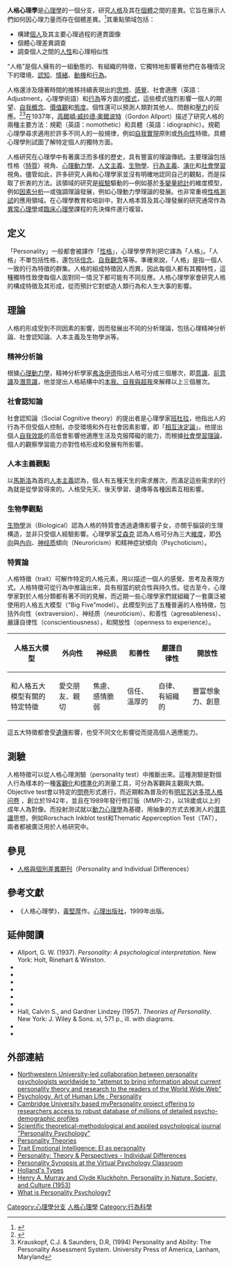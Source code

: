 {{Psychology}}

'''人格心理學'''是[[心理學|心理學]]的一個分支，研究[[人格|人格]]及其在[[個體|個體]]之間的差異。它旨在展示人們如何因心理力量而存在個體差異。<ref>{{Cite book|title=Personality: Classic theories and modern research|last1=Friedman|first1=Howard|last2=Schustack|first2=Miriam|publisher=USA: Pearson|year=2016|isbn=978-0-205-99793-0}}</ref>其重點領域包括：

* 構建[[個人|個人]]及其主要心理過程的連貫圖像
* 個體心理差異調查
* 調查個人之間的[[人性|人性]]和心理相似性

“人格”是個人擁有的一組動態的、有組織的特徵，它獨特地影響著他們在各種情況下的環境、[[認知|認知]]、[[情緒|情緒]]、[[動機|動機]]和[[行為|行為]]。

人格還涉及隨著時間的推移持續表現出的[[思想|思想]]、[[感覺|感覺]]、社會適應（英語：Adjustment，心理學術語）和[[行為|行為]]等方面的[[模式|模式]]，這些模式強烈影響一個人的期望、[[自我概念|自我概念]]、[[價值觀|價值觀]]和[[態度_(心理學)|態度]]。個性還可以預測人類對其他人、問題和[[壓力_(醫學)|壓力]]的反應。<ref name="Winnie">{{Cite journal|title=An introduction to the personality assessment system|url=https://onlinelibrary.wiley.com/doi/abs/10.1002/1520-6629%28197304%291%3A2%3C99%3A%3AAID-JCOP2290010202%3E3.0.CO%3B2-U|last=Winne|first=John F.|last2=Gittinger|first2=John W.|date=1973|journal=Journal of Community Psychology|issue=2|doi=10.1002/1520-6629(197304)1:2<99::AID-JCOP2290010202>3.0.CO;2-U|volume=1|pages=99–163|language=en|issn=1520-6629|access-date=2022-01-08|archive-date=2022-01-08|archive-url=https://web.archive.org/web/20220108091826/https://onlinelibrary.wiley.com/doi/abs/10.1002/1520-6629(197304)1:2%3C99::AID-JCOP2290010202%3E3.0.CO;2-U}}</ref><ref>Krauskopf, C.J. & Saunders, D.R, (1994) Personality and Ability: The Personality Assessment System. University Press of America, Lanham, Maryland</ref>在1937年，[[高爾頓·威拉德·奧爾波特|高爾頓·威拉德·奧爾波特]]（Gordon Allport）描述了研究人格的兩種主要方法：規範（英語：nomothetic）和具體（英語：idiographic）。規範心理學尋求適用於許多不同人的一般規律，例如[[自我實現|自我實現]]原則或[[外向性與內向性|外向性]]特徵。具體心理學則試圖了解特定個人的獨特方面。

人格研究在心理學中有著廣泛而多樣的歷史，具有豐富的理論傳統。主要理論包括性格（[[特質理論|特質]]）視角、[[心理動力學|心理動力學]]、[[人文主義|人文主義]]、[[生物學|生物學]]、[[行為主義|行為主義]]、[[演化|演化]]和[[社會學習理論|社會學習]]視角。儘管如此，許多研究人員和心理學家並沒有明確地認同自己的觀點，而是採取了折衷的方法。該領域的研究是[[經驗|經驗]]驅動的—例如基於[[多變量統計|多變量統計]]的維度模型，例如[[因素分析|因素分析]]—或強調理論發展，例如心理動力學理論的發展。也非常重視[[性格測試|性格測試]]的應用領域。在心理學教育和培訓中，對人格本質及其心理發展的研究通常作為[[異常心理學|異常心理學]]或[[臨床心理學|臨床心理學]]課程的先決條件進行複習。

==定义==
「Personality」一般都會被譯作「[[性格|性格]]」，心理學學界則把它譯為「人格」。「人格」不單包括性格，還包括[[價值觀|信念]]、[[自我意像|自我觀念]]等等。準確來說，「人格」是指一個人一致的行為特徵的群集。人格的組成特徵因人而異，因此每個人都有其獨特性，這種獨特性致使每個人面對同一情況下都可能有不同反應。人格心理學家會研究人格的構成特徵及其形成，從而預計它對塑造人類行為和人生大事的影響。

== 理論 ==
人格的形成受到不同因素的影響，因而發展出不同的分析理論，包括心理精神分析論、社會認知論、人本主義及生物學派等。

=== 精神分析論 ===
根據[[心理動力學|心理動力學]]，精神分析學家[[弗洛伊德|弗洛伊德]]指出人格可分成三個層次，即[[意識|意識]]、[[前意識|前意識]]及[[潛意識|潛意識]]，他並提出人格結構中的[[本我、自我與超我|本我、自我與超我]]來解釋以上三個層次。

=== 社會認知論 ===
社會認知論（Social Cognitive theory）的提出者是心理學家[[阿尔波特·班杜拉|班杜拉]]，他指出人的行為不但受個人控制，亦受環境和外在社會因素影響，即「[[相互決定論|相互決定論]]」。他提出個人[[自我效能|自我效能]]的高低會影響他適應生活及克服障礙的能力，而根據[[社會學習理論|社會學習理論]]，個人的觀察學習能力亦對性格形成和發展有所影響。

=== 人本主義觀點 ===
以[[亚伯拉罕·马斯洛|馬斯洛]]為首的[[人本主義|人本主義]]認為，個人有五種天生的需求層次，而滿足這些需求的行為就是從學習得來的。人格受先天、後天學習、遺傳等各種因素互相影響。

=== 生物學觀點 ===
[[生物學|生物學]]派（Biological）認為人格的特質會透過遺傳影響子女，亦關乎腦袋的生理構造，並非只受個人經驗影響。心理學家[[汉斯·艾森克|艾森克]] 認為人格可分為三大[[維度|維度]]，即[[外向|外向]]與[[內向|內向]]、[[神经质|神经质]]傾向（Neuroricism）和精神症狀傾向（Psychoticism）。

===特質論===
{{Main|五大性格特质}}
人格特徵（trait）可解作特定的人格元素，用以描述一個人的感覺、思考及表現方式。人格特徵可從行為中推論出來，具有相當的統合性與持久性。從古至今，心理學家對於人格分類都有著不同的見解，而近期一些心理學家們就組織了一套廣泛被使用的人格五大模型（“Big Five”model）。此模型列出了五種普遍的人格特徵，包括外向性（extraversion）、神经质（neuroticism）、和善性（agreeableness）、嚴謹自律性（conscientiousness），和開放性（openness to experience）。
{| class="wikitable"
!人格五大模型
|外向性
|神经质
|和善性
|嚴謹自律性
|開放性
|-
!和人格五大模型有關的特定特徵
|愛交朋友、親切
|焦慮、感情脆弱
|信任、溫厚的
|自律、有組織的
|豐富想象力、創意
|}

這五大特徵都會受[[遺傳|遺傳]]影響，也受不同文化影響從而提高個人適應能力。

== 測驗 ==
人格特徵可以從人格心理測驗（personality test）中推斷出來。這種測驗是對個人行為樣本的一種[[客觀化|客觀化]]和[[標準化|標準化]]的測量工具，可分為客觀與主觀兩大類。Objective test會以特定的[[問卷|問卷]]形式進行，而近期較為普及的有[[明尼苏达多项人格问卷|明尼苏达多项人格问卷]] ，創立於1942年，並且在1989年發行修訂版（MMPI-2），以18歲或以上的成年人為對像。而投射测试就以[[動力心理學|動力心理學]]為基礎，用抽象的方式去推測人的[[潛意識|潛意識]]思想，例如Rorschach Inkblot test和Thematic Apperception Test（TAT），兩者都被廣泛用於人格研究中。

==參見==
*[[人格與個別差異期刊|人格與個別差異期刊]]（Personality and Individual Differences）

==參考文獻==
{{Reflist|30em}}
*《人格心理學》，[[黃堅厚|黃堅厚]]作。[[心理出版社|心理出版社]]，1999年出版。

==延伸閱讀== 
{{ReflistH|2}}
*Allport, G. W. (1937). ''Personality: A psychological interpretation.'' New York: Holt, Rinehart & Winston.
*{{cite book|last=Mischel|first=Walter|title=An Introduction to Personality|url=https://books.google.com/books?id=FfQ8PgAACAAJ|accessdate=30 April 2012|date=1999-01-01|publisher=John Wiley & Sons Incorporated|isbn=978-0-470-00552-1|archive-date=2020-10-21|archive-url=https://web.archive.org/web/20201021231802/https://books.google.com/books?id=FfQ8PgAACAAJ|dead-url=no}}
*{{Cite journal|title=Adaptive Individual Differences|url=https://onlinelibrary.wiley.com/doi/10.1111/1467-6494.00053|last=Buss|first=Davie M.|last2=Greiling|first2=Heidi|date=1999-02|journal=Journal of Personality|issue=2|doi=10.1111/1467-6494.00053|volume=67|pages=209–243|language=en|issn=0022-3506|access-date=2022-01-08|archive-date=2022-01-08|archive-url=https://web.archive.org/web/20220108092305/https://onlinelibrary.wiley.com/doi/10.1111/1467-6494.00053}}
*{{Cite journal|title=The concept of personality in 19th-century French and 20th-century American psychology.|url=http://doi.apa.org/getdoi.cfm?doi=10.1037/1093-4510.6.2.123|last=Lombardo|first=Giovanni Pietro|last2=Foschi|first2=Renato|date=2003|journal=History of Psychology|issue=2|doi=10.1037/1093-4510.6.2.123|volume=6|pages=123–142|language=en|issn=1939-0610|pmid=12817602}}
*{{Cite journal|title=The European Origins of “Personality Psychology”|url=https://econtent.hogrefe.com/doi/10.1027//1016-9040.7.2.134|last=Lombardo|first=Giovanni Pietro|last2=Foschi|first2=Renato|date=2002-06|journal=European Psychologist|issue=2|doi=10.1027//1016-9040.7.2.134|volume=7|pages=134–145|language=en|issn=1016-9040|access-date=2022-01-08|archive-date=2022-01-08|archive-url=https://web.archive.org/web/20220108092306/https://econtent.hogrefe.com/doi/10.1027//1016-9040.7.2.134}}
*{{cite book|last=Engler|first=Barbara|title=Personality Theories: An Introduction|url=https://books.google.com/books?id=UHCdjI36q9cC|accessdate=30 April 2012|date=2008-08-25|publisher=Cengage Learning|isbn=978-0-547-14834-2|archive-date=2019-10-29|archive-url=https://web.archive.org/web/20191029081024/https://books.google.com/books?id=UHCdjI36q9cC|dead-url=no}}
*{{cite book|last1=John|first1=Oliver P.|last2=Robins|first2=Richard W.|last3=Pervin|first3=Lawrence A.|title=Handbook of Personality, Third Edition: Theory and Research|url=https://books.google.com/books?id=olgW-du4RBcC|accessdate=30 April 2012|date=2010-11-24|publisher=Guilford Press|isbn=978-1-60918-059-1|archive-date=2019-10-14|archive-url=https://web.archive.org/web/20191014144449/https://books.google.com/books?id=olgW-du4RBcC|dead-url=no}}
* Hall, Calvin S., and Gardner Lindzey (1957). ''Theories of Personality''. New York: J. Wiley & Sons. xi, 571 p., ill. with diagrams. 
*{{cite book|last1=Hjelle|first1=Larry A.|last2=Ziegler|first2=Daniel J.|title=Personality theories: basic assumptions, research, and applications|url=https://books.google.com/books?id=VdF-AAAAMAAJ|accessdate=30 April 2012|date=1992-01-01|publisher=McGraw-Hill|isbn=978-0-07-029079-2|archive-date=2019-11-03|archive-url=https://web.archive.org/web/20191103123529/https://books.google.com/books?id=VdF-AAAAMAAJ|dead-url=no}}
* {{cite book|last=Ryckman|first=Richard M.|title=Theories of Personality|url=https://books.google.com/books?id=_1mQhvUfYFwC|accessdate=30 April 2012|date=2007-03-15|publisher=Cengage Learning|isbn=978-0-495-09908-6|archive-date=2019-10-12|archive-url=https://web.archive.org/web/20191012044033/https://books.google.com/books?id=_1mQhvUfYFwC|dead-url=no}}
{{ReflistF}}

==外部連結==
{{Library resources box|by=no|onlinebooks=no|wikititle=personality psychology}}{{Wikibooks|超普通心理学/性格}}{{wikiversity|Personality}}
*[http://www.personality-project.org/ Northwestern University-led collaboration between personality psychologists worldwide to "attempt to bring information about current personality theory and research to the readers of the World Wide Web"] {{Wayback|url=http://www.personality-project.org/ |date=20210115130811 }}
*[https://web.archive.org/web/20160312082316/http://psychologyaohl.com/category/personality/ Psychology, Art of Human Life : Personality]
*[https://web.archive.org/web/20110415060017/http://www.psychometrics.ppsis.cam.ac.uk/page/255/mypersonality-database.htm Cambridge University based myPersonality project offering to researchers access to robust database of millions of detailed psycho-demographic profiles]
*[http://ps.pu.if.ua/ Scientific theoretical-methodological and applied psychological journal "Personality Psychology"] {{Wayback|url=http://ps.pu.if.ua/ |date=20200721185104 }}
*[http://www.ship.edu/~cgboeree/perscontents.html Personality Theories] {{Wayback|url=http://www.ship.edu/~cgboeree/perscontents.html |date=20061230125132 }}
*[http://www.psychometriclab.com/ Trait Emotional Intelligence: EI as personality]{{Wayback|url=http://www.psychometriclab.com/ |date=20190816175842 }}
*[https://web.archive.org/web/20190107181248/http://wilderdom.com/personality/personality.html Personality: Theory & Perspectives - Individual Differences]
*[https://web.archive.org/web/20110927225251/http://allpsych.com/personalitysynopsis/contents.html Personality Synopsis at the Virtual Psychology Classroom]
*[http://www.hopkinsmedicine.org/fac_development/video/pdf/lisa_heiser_faculty_development_handout.pdf Holland's Types] {{Wayback|url=http://www.hopkinsmedicine.org/fac_development/video/pdf/lisa_heiser_faculty_development_handout.pdf |date=20141212064310 }}
*[http://www.panarchy.org/kluckhohn/personality.1953.html Henry A. Murray and Clyde Kluckhohn, Personality in Nature, Society, and Culture (1953)] {{Wayback|url=http://www.panarchy.org/kluckhohn/personality.1953.html |date=20201202140613 }}
*[https://web.archive.org/web/20160304064352/http://www.hoganassessments.com/_hoganweb/documents/what%20is%20personality%20psychology.pdf What is Personality Psychology?]

{{PersonalityPsychology}}
{{Authority control}}
[[Category:心理學分支|Category:心理學分支]]
[[Category:人格心理學|]]
[[Category:行為科學|Category:行為科學]]